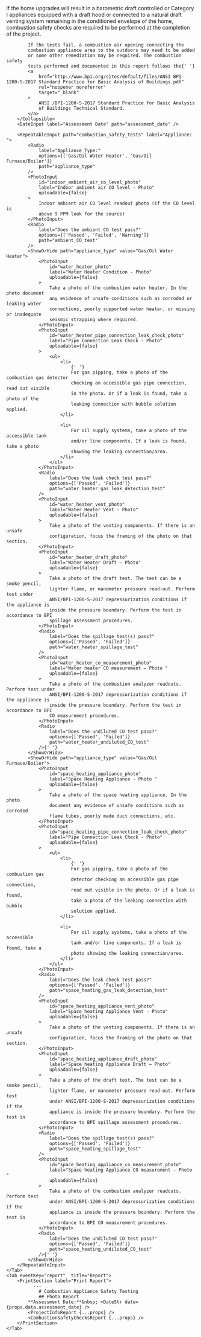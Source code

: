 <Tabs>
    <Tab eventKey="test"  title="Appliance Safety Tests" >
        <Collapsible header="Combustion Appliance Safety Testing Details">
            If the home upgrades will result in a barometric draft
            controlled or Category I appliances equipped with a draft hood
            or connected to a natural draft venting system remaining in the
            conditioned envelope of the home, combustion safety checks are
            required to be performed at the completion of the project.

            If the tests fail, a combustion air opening connecting the
            combustion appliance area to the outdoors may need to be added
            or some other remediation may be required. The combustion safety
            tests performed and documented in this report follows the{' '}
            <a
                href="http://www.bpi.org/sites/default/files/ANSI BPI-1200-S-2017 Standard Practice for Basic Analysis of Buildings.pdf"
                rel="noopener noreferrer"
                target="_blank"
            >
                ANSI /BPI-1200-S-2017 Standard Practice for Basic Analysis
                of Buildings Technical Standard.
            </a>
        </Collapsible>
        <DateInput label="Assessment Date" path="assessment_date" />

        <RepeatableInput path="combustion_safety_tests" label="Appliance: ">
            <Radio
                label="Appliance Type:"
                options={['Gas/Oil Water Heater', 'Gas/Oil Furnace/Boiler']}
                path="appliance_type"
            />
            <PhotoInput
                id="indoor_ambient_air_co_level_photo"
                label="Indoor ambient air CO level - Photo"
                uploadable={false}
            >
                Indoor ambient air CO level readout photo (if the CO level is
                above 9 PPM look for the source)
            </PhotoInput>
            <Radio
                label="Does the ambient CO test pass?"
                options={['Passed', 'Failed', 'Warning']}
                path="ambient_CO_test"
            />
            <ShowOrHide path="appliance_type" value="Gas/Oil Water Heater">
                <PhotoInput
                    id="water_heater_photo"
                    label="Water Heater Condition - Photo"
                    uploadable={false}
                >
                    Take a photo of the combustion water heater. In the photo document
                    any evidence of unsafe conditions such as corroded or leaking water
                    connections, poorly supported water heater, or missing or inadequate
                    seismic strapping where required.
                </PhotoInput>
                <PhotoInput
                    id="water_heater_pipe_connection_leak_check_photo"
                    label="Pipe Connection Leak Check - Photo"
                    uploadable={false}
                >
                    <ul>
                        <li>
                            {' '}
                            For gas pipping, take a photo of the combustion gas detector
                            checking an accessible gas pipe connection, read out visible
                            in the photo. Or if a leak is found, take a photo of the
                            leaking connection with bubble solution applied.
                        </li>

                        <li>
                            For oil supply systems, take a photo of the accessible tank
                            and/or line components. If a leak is found, take a photo
                            showing the leaking connection/area.
                        </li>
                    </ul>
                </PhotoInput>
                <Radio
                    label="Does the leak check test pass?"
                    options={['Passed', 'Failed']}
                    path="water_heater_gas_leak_detection_test"
                />
                <PhotoInput
                    id="water_heater_vent_photo"
                    label="Water Heater Vent - Photo"
                    uploadable={false}
                >
                    Take a photo of the venting components. If there is an unsafe
                    configuration, focus the framing of the photo on that section.
                </PhotoInput>
                <PhotoInput
                    id="water_heater_draft_photo"
                    label="Water Heater Draft – Photo"
                    uploadable={false}
                >
                    Take a photo of the draft test. The test can be a smoke pencil,
                    lighter flame, or manometer pressure read-out. Perform test under
                    ANSI/BPI-1200-S-2017 depressurization conditions if the appliance is
                    inside the pressure boundary. Perform the test in accordance to BPI
                    spillage assessment procedures.
                </PhotoInput>
                <Radio
                    label="Does the spillage test(s) pass?"
                    options={['Passed', 'Failed']}
                    path="water_heater_spillage_test"
                />
                <PhotoInput
                    id="water_heater_co_measurement_photo"
                    label="Water heater CO measurement – Photo "
                    uploadable={false}
                >
                    Take a photo of the combustion analyzer readouts. Perform test under
                    ANSI/BPI-1200-S-2017 depressurization conditions if the appliance is
                    inside the pressure boundary. Perform the test in accordance to BPI
                    CO measurement procedures.
                </PhotoInput>
                <Radio
                    label="Does the undiluted CO test pass?"
                    options={['Passed', 'Failed']}
                    path="water_heater_undiluted_CO_test"
                />{' '}
            </ShowOrHide>
            <ShowOrHide path="appliance_type" value="Gas/Oil Furnace/Boiler">
                <PhotoInput
                    id="space_heating_appliance_photo"
                    label="Space Heating Appliance - Photo "
                    uploadable={false}
                >
                    Take a photo of the space heating appliance. In the photo
                    document any evidence of unsafe conditions such as corroded
                    flame tubes, poorly made duct connections, etc.
                </PhotoInput>
                <PhotoInput
                    id="space_heating_pipe_connection_leak_check_photo"
                    label="Pipe Connection Leak Check - Photo"
                    uploadable={false}
                >
                    <ul>
                        <li>
                            {' '}
                            For gas pipping, take a photo of the combustion gas
                            detector checking an accessible gas pipe connection,
                            read out visible in the photo. Or if a leak is found,
                            take a photo of the leaking connection with bubble
                            solution applied.
                        </li>

                        <li>
                            For oil supply systems, take a photo of the accessible
                            tank and/or line components. If a leak is found, take a
                            photo showing the leaking connection/area.
                        </li>
                    </ul>
                </PhotoInput>
                <Radio
                    label="Does the leak check test pass?"
                    options={['Passed', 'Failed']}
                    path="space_heating_gas_leak_detection_test"
                />
                <PhotoInput
                    id="space_heating_appliance_vent_photo"
                    label="Space heating Appliance Vent - Photo"
                    uploadable={false}
                >
                    Take a photo of the venting components. If there is an unsafe
                    configuration, focus the framing of the photo on that section.
                </PhotoInput>
                <PhotoInput
                    id="space_heating_appliance_draft_photo"
                    label="Space heating Appliance Draft – Photo"
                    uploadable={false}
                >
                    Take a photo of the draft test. The test can be a smoke pencil,
                    lighter flame, or manometer pressure read-out. Perform test
                    under ANSI/BPI-1200-S-2017 depressurization conditions if the
                    appliance is inside the pressure boundary. Perform the test in
                    accordance to BPI spillage assessment procedures.
                </PhotoInput>
                <Radio
                    label="Does the spillage test(s) pass?"
                    options={['Passed', 'Failed']}
                    path="space_heating_spillage_test"
                />
                <PhotoInput
                    id="space_heating_appliance_co_measurement_photo"
                    label="Space heating Appliance CO measurement – Photo "
                    uploadable={false}
                >
                    Take a photo of the combustion analyzer readouts. Perform test
                    under ANSI/BPI-1200-S-2017 depressurization conditions if the
                    appliance is inside the pressure boundary. Perform the test in
                    accordance to BPI CO measurement procedures.
                </PhotoInput>
                <Radio
                    label="Does the undiluted CO test pass?"
                    options={['Passed', 'Failed']}
                    path="space_heating_undiluted_CO_test"
                />{' '}
            </ShowOrHide>
        </RepeatableInput>
    </Tab>
    <Tab eventKey="report"  title="Report">
        <PrintSection label="Print Report">
              ---
                # Combustion Appliance Safety Testing
                ## Photo Report
            **Assessment Date:**&nbsp; <DateStr date={props.data.assessment_date} />
            <ProjectInfoReport {...props} />
            <CombustionSafetyChecksReport {...props} />
        </PrintSection>
    </Tab>
</Tabs>
